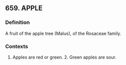 ## 659. APPLE
### Definition
A fruit of the apple tree (Malus), of the Rosaceae family.

### Contexts
1. Apples are red or green. 2. Green apples are sour.

